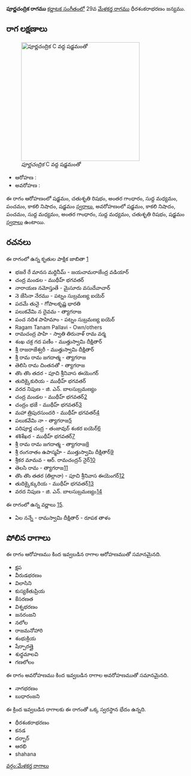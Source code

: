 {{Infobox ragam
	| name          	= పూర్ణచంద్రిక
	| synonym	    	= 
	| mela          	= 
	| chakra        	= 
	| janaka        	= 
	| type          	= షడవ
	| arohanam      	= {{svaraC|S|R2|G3|M1|P|N3|S'}} 
	| avarohanam    	= {{svaraC|S'|N3|P|M1|G3|M1|R2|S}}
	| jeeva         	=
	| chhaya        	=
	| nyasa         	=
	| vishesha      	= 
	| equivalent  		= 
}}
{{కర్ణాటక సంగీత రాగాలు}}
'''పూర్ణచంద్రిక రాగము''' [[కర్ణాటక సంగీతం]]లో 29వ [[మేళకర్త రాగము]] ధీరశంకరాభరణం జన్యము. 


==రాగ లక్షణాలు==
[[Image:purnacandrika_kb2wiki.png|thumb|right|316px|''పూర్ణచంద్రిక'' C వద్ద షడ్జమంతో]]

* ఆరోహణ : {{svaraC|S|R2|G3|M1|P|N3|S'}} 
* అవరోహణ : {{svaraC|S'|N3|P|M1|G3|M1|R2|S}}

ఈ రాగం ఆరోహణంలో షడ్జమం, చతుశృతి రిషభం, అంతర గాంధారం, సుద్ద మధ్యమం, పంచమం, కాకలి  నిషాదం, షడ్జమం [[స్వరాలు]], అవరోహణంలో షడ్జమం, కాకలి  నిషాదం, పంచమం, సుద్ద మధ్యమం, అంతర గాంధారం, సుద్ద మధ్యమం, చతుశృతి రిషభం, షడ్జమం [[స్వరాలు]] ఉంటాయి.

==రచనలు==
ఈ రాగంలో ఉన్న కృతుల పాక్షిక జాబితా [https://github.com/ssrihari/ragavardhini/blob/master/ragas/kritis.psv]
* భజరే రే మానస మర్దినీమ్ - జయచామరాజేంద్ర వడియార్
* చంద్ర మండల - ముథీహ్ భగవతర్
* నారాయణ నమోస్తుతే - మైసూరు వసుదేవాచార్
* నె   జేసినా నేరము - పట్నం సుబ్రమణ్య ఐయెర్
* పదమే తునై - గోపాలకృష్ణ భారతి
* పలుకవేమి న దైవమ - త్యాగరాజ
* పంచ నదిశ పాహిమాం - పట్నం సుబ్రమణ్య ఐయెర్
* Ragam Tanam Pallavi - Own/others
* రామచంద్ర పాహి - స్వాతి తిరునాళ్ రామ వర్మ
* శంఖ చక్ర గద పణీం - ముత్తుస్వామి దీక్షితార్
* శ్రీ రాజరాజేశ్వరీ - ముత్తుస్వామి దీక్షితార్
* శ్రీ రామ రామ జగదాత్మ - త్యాగరాజ
* తెలిసి రామ చింతనతో - త్యాగరాజ
* తొం తొం తదర - పూచి శ్రీనివాస ఈయెంగర్
* తుదిక్కైకురియ - ముథీహ్ భగవతర్
* వరద నిపుణ - జి. ఎన్. బాలసుబ్రమణ్యం
* చంద్ర మండల - ముథీహ్ భగవతర్[http://www.karnatik.com/c1748.shtml]
* చంద్రం భజే - ముథీహ్ భగవతర్[http://www.karnatik.com/c2003.shtml]
* మహా త్రిపురసుందరి - ముథీహ్ భగవతర్[http://www.karnatik.com/c2148.shtml]
* పలుకవేమి నా - త్యాగరాజ[http://www.karnatik.com/c2705.shtml]
* పరిపూర్ణ చంద్ర - తంజావుర్ శంకర ఐయెర్[http://www.karnatik.com/c2958.shtml]
* శశిశేఖర - ముథీహ్ భగవతర్[http://www.karnatik.com/c1898.shtml]
* శ్రీ రామ రామ జగదాత్మ - త్యాగరాజ[http://www.karnatik.com/c2850.shtml]
* శ్రీ రంగనాతం  ఉపాస్మహే - ముత్తుస్వామి దీక్షితార్[http://www.karnatik.com/c1121.shtml]
* శ్రీకర మామవ - ఆర్. రామచంద్రన్ నైర్[http://www.karnatik.com/c3131.shtml]
* తెలసి రామ - త్యాగరాజ[http://www.karnatik.com/c1053.shtml]
* తొం తొం తతర  (తిల్లానా) - పూచి శ్రీనివాస ఈయెంగర్[http://www.karnatik.com/c1104.shtml]
* తుదిక్కైక్కురియ - ముథీహ్ భగవతర్[http://www.karnatik.com/c2202.shtml]
* వరద నిపుణ - జి. ఎన్. బాలసుబ్రమణ్యం[http://www.karnatik.com/c3083.shtml]

ఈ రాగంలో ఉన్న వర్ణాలు [http://www.carnatica.in/kriti/varnamlist.htm].
* ఏల నన్నే - రామస్వామి దీక్షితార్ - రూపక తాళం




==పోలిన రాగాలు==
ఈ రాగం ఆరోహణము కింద ఇవ్వబడిన రాగాల ఆరోహణముతో సమానమైనది.
* క్షప
* వీరుడభరణం
* విలాసిని
*  కుస్యకేతుప్రియ
* కేసరణత
* విశ్నభరణం
* జనరంజని
* నలోల
* రాజమనోహారి
* శంభుక్రియ
* షేర్పారత్తై
* శుధ్ధమాలవి
* గణలోలం

ఈ రాగం అవరోహణము కింద ఇవ్వబడిన రాగాల అవరోహణముతో సమానమైనది.
* నాగభరణం
* బుధారంజని

ఈ క్రింద ఇవ్వబడిన రాగాలకు ఈ రాగంతో ఒక్క స్వరస్థాన భేదం ఉన్నది.
* ధీరశంకరాభరణం
* కనడ
* దర్బార్
* ఆరభి
* shahana



[[వర్గం:మేళకర్త రాగాలు]]